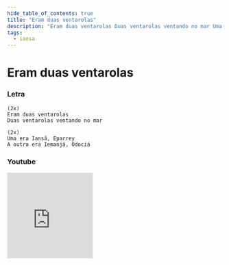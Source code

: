 ```yaml
---
hide_table_of_contents: true
title: "Eram duas ventarolas"
description: "Eram duas ventarolas Duas ventarolas ventando no mar Uma era Iansã, Eparrey A outra era Iemanjá, Odociá"
tags:
  - iansa
---
```


# Eram duas ventarolas

### Letra

```text
(2x)
Eram duas ventarolas
Duas ventarolas ventando no mar

(2x)
Uma era Iansã, Eparrey
A outra era Iemanjá, Odociá
```

### Youtube

<iframe
  width="200"
  height="200"
  src="https://www.youtube.com/embed/SSvgJVa2S6o"
  title="YouTube video player"
  frameborder="0"
  allow="accelerometer; autoplay; clipboard-write; encrypted-media; gyroscope; picture-in-picture; web-share"
  referrerpolicy="strict-origin-when-cross-origin"
  allowfullscreen
></iframe>